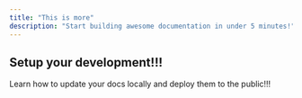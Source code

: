 ```yaml
---
title: "This is more"
description: "Start building awesome documentation in under 5 minutes!"
---
```


## Setup your development!!!

Learn how to update your docs locally and deploy them to the public!!!